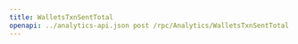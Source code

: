 ---
title: WalletsTxnSentTotal
openapi: ../analytics-api.json post /rpc/Analytics/WalletsTxnSentTotal
---
